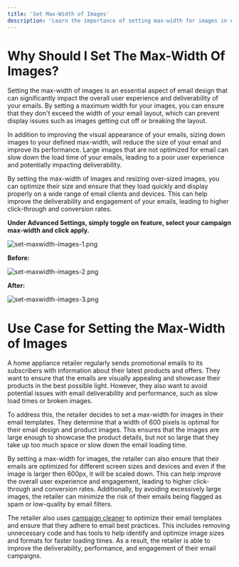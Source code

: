 ```yaml
---
title: 'Set Max-Width of Images'
description: 'Learn the importance of setting max-width for images in email design. Improve user experience, performance, and avoid display issues across email clients and devices.'
---
```


# Why Should I Set The Max-Width Of Images?
Setting the max-width of images is an essential aspect of email design that can significantly impact the overall user experience and deliverability of your emails. By setting a maximum width for your images, you can ensure that they don't exceed the width of your email layout, which can prevent display issues such as images getting cut off or breaking the layout.

In addition to improving the visual appearance of your emails, sizing down images to your defined max-width, will reduce the size of your email and improve its performance. Large images that are not optimized for email can slow down the load time of your emails, leading to a poor user experience and potentially impacting deliverability.

By setting the max-width of images and resizing over-sized images, you can optimize their size and ensure that they load quickly and display properly on a wide range of email clients and devices. This can help improve the deliverability and engagement of your emails, leading to higher click-through and conversion rates.

**Under Advanced Settings, simply toggle on feature, select your campaign max-width and click apply.**

![set-maxwidth-images-1.png](/images/set-max-width-3.png)

**Before:**

![set-maxwidth-images-2.png](/images/set-max-width-1.png)

**After:**

![set-maxwidth-images-3.png](/images/set-max-width-2.png)

# Use Case for Setting the Max-Width of Images
<Note>
A home appliance retailer regularly sends promotional emails to its subscribers with information about their latest products and offers. They want to ensure that the emails are visually appealing and showcase their products in the best possible light. However, they also want to avoid potential issues with email deliverability and performance, such as slow load times or broken images.
 
To address this, the retailer decides to set a max-width for images in their email templates. They determine that a width of 600 pixels is optimal for their email design and product images. This ensures that the images are large enough to showcase the product details, but not so large that they take up too much space or slow down the email loading time.
 
By setting a max-width for images, the retailer can also ensure that their emails are optimized for different screen sizes and devices and even if the image is larger then 600px, it will be scaled down. This can help improve the overall user experience and engagement, leading to higher click-through and conversion rates. Additionally, by avoiding excessively large images, the retailer can minimize the risk of their emails being flagged as spam or low-quality by email filters.
 
The retailer also uses [campaign cleaner](https://campaignclener.com)  to optimize their email templates and ensure that they adhere to email best practices. This includes removing unnecessary code and has tools to help identify and optimize image sizes and formats for faster loading times. As a result, the retailer is able to improve the deliverability, performance, and engagement of their email campaigns.
</Note>
